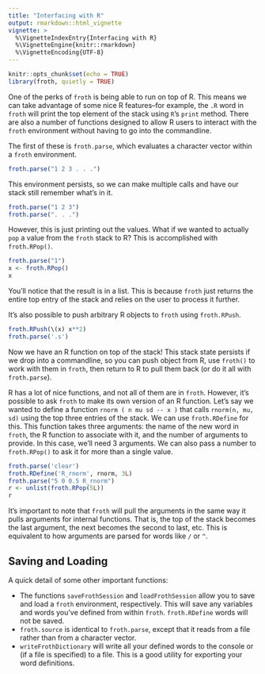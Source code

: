 ```yaml
---
title: "Interfacing with R"
output: rmarkdown::html_vignette
vignette: >
  %\VignetteIndexEntry{Interfacing with R}
  %\VignetteEngine{knitr::rmarkdown}
  %\VignetteEncoding{UTF-8}
---
```


```r
knitr::opts_chunk$set(echo = TRUE)
library(froth, quietly = TRUE)
```

One of the perks of `froth` is being able to run on top of R. This means we can take advantage of some nice R features--for example, the `.R` word in `froth` will print the top element of the stack using `R`'s `print` method. There are also a number of functions designed to allow R users to interact with the `froth` environment without having to go into the commandline. 

The first of these is `froth.parse`, which evaluates a character vector within a `froth` environment.
```r
froth.parse("1 2 3 . . .")
```
This environment persists, so we can make multiple calls and have our stack still remember what's in it.
```r
froth.parse("1 2 3")
froth.parse(". . .")
```

However, this is just printing out the values. What if we wanted to actually `pop` a value from the `froth` stack to R? This is accomplished with `froth.RPop()`.
```r
froth.parse("1")
x <- froth.RPop()
x
```
You'll notice that the result is in a list. This is because `froth` just returns the entire top entry of the stack and relies on the user to process it further. 

It's also possible to push arbitrary R objects to `froth` using `froth.RPush`.
```r
froth.RPush(\(x) x**2)
froth.parse('.s')
```

Now we have an R function on top of the stack! This stack state persists if we drop into a commandline, so you can push object from R, use `froth()` to work with them in `froth`, then return to R to pull them back (or do it all with `froth.parse`).

R has a lot of nice functions, and not all of them are in `froth`. However, it's possible to ask `froth` to make its own version of an R function. Let's say we wanted to define a function `rnorm ( n mu sd -- x )` that calls `rnorm(n, mu, sd)` using the top three entries of the stack. We can use `froth.RDefine` for this. This function takes three arguments: the name of the new word in `froth`, the R function to associate with it, and the number of arguments to provide. In this case, we'll need 3 arguments. We can also pass a number to `froth.RPop()` to ask it for more than a single value.

```r
froth.parse('clear')
froth.RDefine('R_rnorm', rnorm, 3L)
froth.parse("5 0 0.5 R_rnorm")
r <- unlist(froth.RPop(5L))
r
```
It's important to note that `froth` will pull the arguments in the same way it pulls arguments for internal functions. That is, the top of the stack becomes the last argument, the next becomes the second to last, etc. This is equivalent to how arguments are parsed for words like `/` or `^`.

## Saving and Loading

A quick detail of some other important functions:

- The functions `saveFrothSession` and `loadFrothSession` allow you to save and load a `froth` environment, respectively. This will save any variables and words you've defined from within `froth`. `froth.RDefine` words will not be saved.
- `froth.source` is identical to `froth.parse`, except that it reads from a file rather than from a character vector.
- `writeFrothDictionary` will write all your defined words to the console or (if a file is specified) to a file. This is a good utility for exporting your word definitions.

